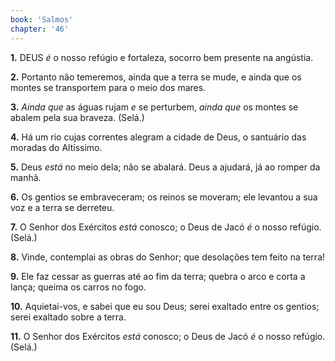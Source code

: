 ```yaml
---
book: 'Salmos'
chapter: '46'
---
```


**1.** DEUS *é* o nosso refúgio e fortaleza, socorro bem presente na angústia.

**2.** Portanto não temeremos, ainda que a terra se mude, e ainda que os montes se transportem para o meio dos mares.

**3.** *Ainda que* as águas rujam *e* se perturbem, *ainda que* os montes se abalem pela sua braveza. (Selá.)

**4.** Há um rio cujas correntes alegram a cidade de Deus, o santuário das moradas do Altíssimo.

**5.** Deus *está* no meio dela; não se abalará. Deus a ajudará, já ao romper da manhã.

**6.** Os gentios se embraveceram; os reinos se moveram; ele levantou a sua voz e a terra se derreteu.

**7.** O Senhor dos Exércitos *está* conosco; o Deus de Jacó *é* o nosso refúgio. (Selá.)

**8.** Vinde, contemplai as obras do Senhor; que desolações tem feito na terra!

**9.** Ele faz cessar as guerras até ao fim da terra; quebra o arco e corta a lança; queima os carros no fogo.

**10.** Aquietai-vos, e sabei que eu sou Deus; serei exaltado entre os gentios; serei exaltado sobre a terra.

**11.** O Senhor dos Exércitos *está* conosco; o Deus de Jacó *é* o nosso refúgio. (Selá.)